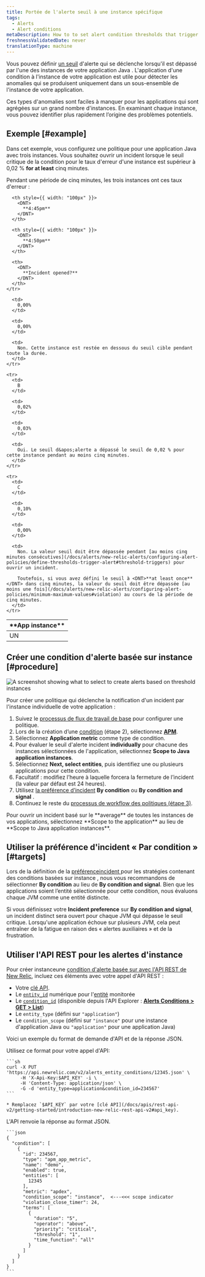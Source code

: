 ```yaml
---
title: Portée de l'alerte seuil à une instance spécifique
tags:
  - Alerts
  - Alert conditions
metaDescription: How to to set alert condition thresholds that trigger when they are breached by any of your Java app's instances.
freshnessValidatedDate: never
translationType: machine
---
```


Vous pouvez définir [un seuil](/docs/using-new-relic/welcome-new-relic/get-started/glossary#alert-threshold) d&apos;alerte qui se déclenche lorsqu&apos;il est dépassé par l&apos;une des instances de votre application Java . L&apos;application d&apos;une condition à l&apos;instance de votre application est utile pour détecter les anomalies qui se produisent uniquement dans un sous-ensemble de l&apos;instance de votre application.

Ces types d&apos;anomalies sont faciles à manquer pour les applications qui sont agrégées sur un grand nombre d&apos;instances. En examinant chaque instance, vous pouvez identifier plus rapidement l’origine des problèmes potentiels.

## Exemple [#example]

Dans cet exemple, vous configurez une politique pour une application Java avec trois instances. Vous souhaitez ouvrir un incident lorsque le seuil critique de la condition pour le taux d&apos;erreur d&apos;une instance est supérieur à 0,02 % <DNT>**for at least**</DNT> cinq minutes.

Pendant une période de cinq minutes, les trois instances ont ces taux d&apos;erreur :

<table>
  <thead>
    <tr>
      <th style={{ width: "100px" }}>
        <DNT>
          **App instance**
        </DNT>
      </th>

      <th style={{ width: "100px" }}>
        <DNT>
          **4:45pm**
        </DNT>
      </th>

      <th style={{ width: "100px" }}>
        <DNT>
          **4:50pm**
        </DNT>
      </th>

      <th>
        <DNT>
          **Incident opened?**
        </DNT>
      </th>
    </tr>
  </thead>

  <tbody>
    <tr>
      <td>
        UN
      </td>

      <td>
        0,00%
      </td>

      <td>
        0,00%
      </td>

      <td>
        Non. Cette instance est restée en dessous du seuil cible pendant toute la durée.
      </td>
    </tr>

    <tr>
      <td>
        B
      </td>

      <td>
        0,02%
      </td>

      <td>
        0,03%
      </td>

      <td>
        Oui. Le seuil d&apos;alerte a dépassé le seuil de 0,02 % pour cette instance pendant au moins cinq minutes.
      </td>
    </tr>

    <tr>
      <td>
        C
      </td>

      <td>
        0,10%
      </td>

      <td>
        0,00%
      </td>

      <td>
        Non. La valeur seuil doit être dépassée pendant [au moins cinq minutes consécutives](/docs/alerts/new-relic-alerts/configuring-alert-policies/define-thresholds-trigger-alert#threshold-triggers) pour ouvrir un incident.

        Toutefois, si vous avez défini le seuil à <DNT>**at least once**</DNT> dans cinq minutes, la valeur du seuil doit être dépassée [au moins une fois](/docs/alerts/new-relic-alerts/configuring-alert-policies/minimum-maximum-values#violation) au cours de la période de cinq minutes.
      </td>
    </tr>
  </tbody>
</table>

## Créer une condition d&apos;alerte basée sur instance [#procedure]

<img title="Create alerts based on threshold instances" alt="A screenshot showing what to select to create alerts based on threshold instances" src="/images/alerts_screenshot-crop_thresholds-instances.webp" />

Pour créer une politique qui déclenche la notification d&apos;un incident par l&apos;instance individuelle de votre application :

1. Suivez le [processus de flux de travail de base](/docs/alerts/new-relic-alerts/configuring-alert-policies/alert-policy-workflow#alert-policy-process) pour configurer une politique.
2. Lors de la création d’une [condition](/docs/alerts/create-alert/create-alert-condition/alert-conditions) (étape 2), sélectionnez [<DNT>**APM**</DNT>](/docs/alerts/new-relic-alerts/configuring-alert-policies/select-product-targets-alert-condition).
3. Sélectionnez <DNT>**Application metric**</DNT> comme type de condition.
4. Pour évaluer le seuil d&apos;alerte incident <DNT>**individually**</DNT> pour chacune des instances sélectionnées de l&apos;application, sélectionnez <DNT>**Scope to Java application instances**</DNT>.
5. Sélectionnez <DNT>**Next, select entities**</DNT>, puis identifiez une ou plusieurs applications pour cette condition.
6. Facultatif : modifiez l’heure à laquelle <InlinePopover type="alerts" />forcera la fermeture de l’incident (la valeur par défaut est 24 heures).
7. Utilisez [la préférence d’incident](/docs/alerts/new-relic-alerts/reviewing-alert-incidents/specify-when-new-relic-creates-incidents) <DNT>**By condition**</DNT> ou <DNT>**By condition and signal**</DNT> .
8. Continuez le reste du [processus de workflow des politiques (étape 3)](/docs/alerts/new-relic-alerts/configuring-alert-policies/alert-policy-workflow#alert-policy-process).

<Callout variant="tip">
  Pour ouvrir un incident basé sur le <DNT>**average**</DNT> de toutes les instances de vos applications, sélectionnez <DNT>**Scope to the application**</DNT> au lieu de <DNT>**Scope to Java application instances**</DNT>.
</Callout>

## Utiliser la préférence d&apos;incident « Par condition » [#targets]

Lors de la définition de la [préférenceincident ](/docs/alerts/new-relic-alerts/reviewing-alert-incidents/specify-when-new-relic-creates-incidents)pour les stratégies contenant des conditions basées sur instance , nous vous recommandons de sélectionner <DNT>**By condition**</DNT> au lieu de <DNT>**By condition and signal**</DNT>. Bien que les applications soient l’entité sélectionnée pour cette condition, nous évaluons chaque JVM comme une entité distincte.

Si vous définissez votre <DNT>**Incident preference**</DNT> sur <DNT>**By condition and signal**</DNT>, un incident distinct sera ouvert pour chaque JVM qui dépasse le seuil critique. Lorsqu&apos;une application échoue sur plusieurs JVM, cela peut entraîner de la fatigue en raison des « alertes auxiliaires » et de la frustration.

## Utiliser l&apos;API REST pour les alertes d&apos;instance

Pour créer instanceune [condition d&apos;alerte basée sur avec l&apos;API REST de New Relic](/docs/alerts/new-relic-alerts/rest-api-alerts/manage-entities-alerts-conditions), incluez ces éléments avec votre appel d&apos;API REST :

* Votre [clé API](/docs/apis/rest-api-v2/getting-started/introduction-new-relic-rest-api-v2#api_key).
* Le [`entity_id`](/docs/using-new-relic/welcome-new-relic/get-started/glossary#entity) numérique pour l&apos;[entité](/docs/using-new-relic/welcome-new-relic/get-started/glossary#entity) monitorée
* Le [`condition_id`](/docs/using-new-relic/welcome-new-relic/get-started/glossary#alert-condition) (disponible depuis l&apos;API Explorer : [<DNT>**Alerts Conditions &gt; GET &gt; List**</DNT>](https://rpm.newrelic.com/api/explore/alerts_entity_conditions/list))
* Le `entity_type` (défini sur `"application"`)
* Le `condition_scope` (défini sur `"instance"` pour une instance d&apos;application Java ou `"application"` pour une application Java)

Voici un exemple du format de demande d&apos;API et de la réponse JSON.

<CollapserGroup>
  <Collapser id="instance-api" title="alerte d'instance appel d'API">
    Utilisez ce format pour votre appel d&apos;API:

    ```sh
    curl -X PUT 'https://api.newrelic.com/v2/alerts_entity_conditions/12345.json' \
         -H 'X-Api-Key:$API_KEY' -i \
         -H 'Content-Type: application/json' \
         -G -d 'entity_type=application&condition_id=234567'
    ```

    * Remplacez `$API_KEY` par votre [clé API](/docs/apis/rest-api-v2/getting-started/introduction-new-relic-rest-api-v2#api_key).
  </Collapser>

  <Collapser id="instance-json" title="Réponse JSON d'alerte d'instance">
    L&apos;API renvoie la réponse au format JSON.

    ```json
    {
      "condition": [
        {
          "id": 234567,
          "type": "apm_app_metric",
          "name": "demo",
          "enabled": true,
          "entities": [
            12345
          ],
          "metric": "apdex",
          "condition_scope": "instance",  <---<<< scope indicator
          "violation_close_timer": 24,
          "terms": [
            {
              "duration": "5",
              "operator": "above",
              "priority": "critical",
              "threshold": "1",
              "time_function": "all"
            }
          ]
        }
      ]
    }
    ```
  </Collapser>
</CollapserGroup>
